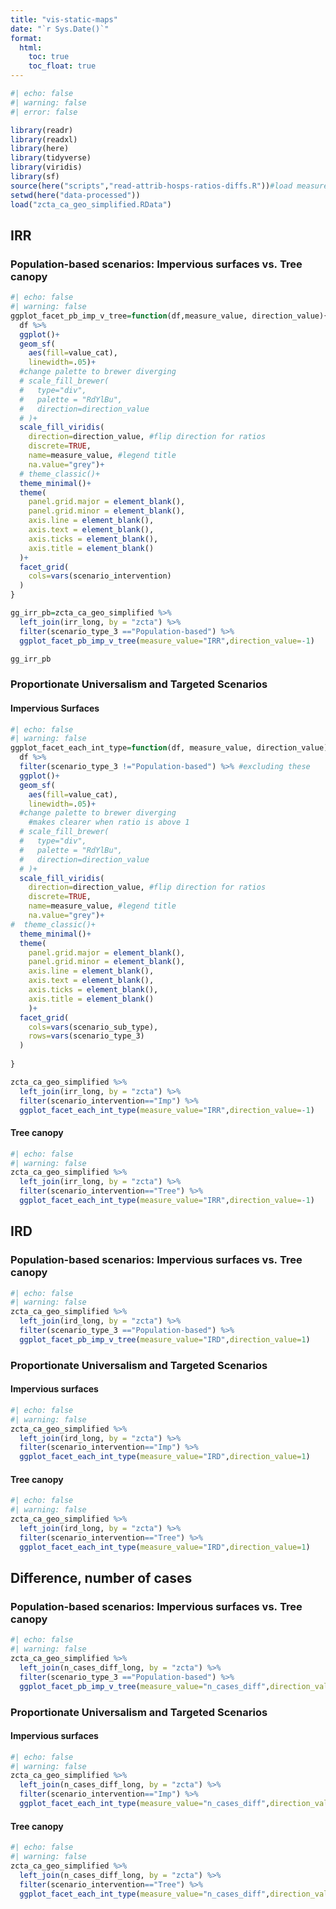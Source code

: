 ```yaml
---
title: "vis-static-maps"
date: "`r Sys.Date()`"
format:
  html:
    toc: true
    toc_float: true
---
```


```r
#| echo: false
#| warning: false
#| error: false

library(readr)
library(readxl)
library(here)
library(tidyverse)
library(viridis)
library(sf)
source(here("scripts","read-attrib-hosps-ratios-diffs.R"))#load measures
setwd(here("data-processed"))
load("zcta_ca_geo_simplified.RData")
```

## IRR

### Population-based scenarios: Impervious surfaces vs. Tree canopy
```r
#| echo: false
#| warning: false
ggplot_facet_pb_imp_v_tree=function(df,measure_value, direction_value){
  df %>% 
  ggplot()+
  geom_sf(
    aes(fill=value_cat),
    linewidth=.05)+
  #change palette to brewer diverging
  # scale_fill_brewer(
  #   type="div",
  #   palette = "RdYlBu",
  #   direction=direction_value
  # )+
  scale_fill_viridis(
    direction=direction_value, #flip direction for ratios
    discrete=TRUE,
    name=measure_value, #legend title
    na.value="grey")+
  # theme_classic()+
  theme_minimal()+
  theme(
    panel.grid.major = element_blank(),
    panel.grid.minor = element_blank(),
    axis.line = element_blank(),
    axis.text = element_blank(),
    axis.ticks = element_blank(),
    axis.title = element_blank()
  )+
  facet_grid(
    cols=vars(scenario_intervention)
  )
}

gg_irr_pb=zcta_ca_geo_simplified %>% 
  left_join(irr_long, by = "zcta") %>% 
  filter(scenario_type_3 =="Population-based") %>% 
  ggplot_facet_pb_imp_v_tree(measure_value="IRR",direction_value=-1)

gg_irr_pb
```


### Proportionate Universalism and Targeted Scenarios
#### Impervious Surfaces

```r
#| echo: false
#| warning: false
ggplot_facet_each_int_type=function(df, measure_value, direction_value){
  df %>% 
  filter(scenario_type_3 !="Population-based") %>% #excluding these
  ggplot()+
  geom_sf(
    aes(fill=value_cat),
    linewidth=.05)+
  #change palette to brewer diverging
    #makes clearer when ratio is above 1
  # scale_fill_brewer(
  #   type="div",
  #   palette = "RdYlBu",
  #   direction=direction_value
  # )+
  scale_fill_viridis(
    direction=direction_value, #flip direction for ratios
    discrete=TRUE,
    name=measure_value, #legend title
    na.value="grey")+
#  theme_classic()+
  theme_minimal()+
  theme(
    panel.grid.major = element_blank(),
    panel.grid.minor = element_blank(),
    axis.line = element_blank(),
    axis.text = element_blank(),
    axis.ticks = element_blank(),
    axis.title = element_blank()
    )+
  facet_grid(
    cols=vars(scenario_sub_type),
    rows=vars(scenario_type_3)
  )
  
}

zcta_ca_geo_simplified %>% 
  left_join(irr_long, by = "zcta") %>% 
  filter(scenario_intervention=="Imp") %>% 
  ggplot_facet_each_int_type(measure_value="IRR",direction_value=-1)


```

#### Tree canopy

```r
#| echo: false
#| warning: false
zcta_ca_geo_simplified %>% 
  left_join(irr_long, by = "zcta") %>% 
  filter(scenario_intervention=="Tree") %>% 
  ggplot_facet_each_int_type(measure_value="IRR",direction_value=-1)
```

## IRD

### Population-based scenarios: Impervious surfaces vs. Tree canopy

```r
#| echo: false
#| warning: false
zcta_ca_geo_simplified %>% 
  left_join(ird_long, by = "zcta") %>% 
  filter(scenario_type_3 =="Population-based") %>% 
  ggplot_facet_pb_imp_v_tree(measure_value="IRD",direction_value=1)
```

### Proportionate Universalism and Targeted Scenarios
#### Impervious surfaces

```r
#| echo: false
#| warning: false
zcta_ca_geo_simplified %>% 
  left_join(ird_long, by = "zcta") %>% 
  filter(scenario_intervention=="Imp") %>% 
  ggplot_facet_each_int_type(measure_value="IRD",direction_value=1)
```

#### Tree canopy
```r
#| echo: false
#| warning: false
zcta_ca_geo_simplified %>% 
  left_join(ird_long, by = "zcta") %>% 
  filter(scenario_intervention=="Tree") %>% 
  ggplot_facet_each_int_type(measure_value="IRD",direction_value=1)
```


## Difference, number of cases

### Population-based scenarios: Impervious surfaces vs. Tree canopy

```r
#| echo: false
#| warning: false
zcta_ca_geo_simplified %>% 
  left_join(n_cases_diff_long, by = "zcta") %>% 
  filter(scenario_type_3 =="Population-based") %>% 
  ggplot_facet_pb_imp_v_tree(measure_value="n_cases_diff",direction_value=1)
```

### Proportionate Universalism and Targeted Scenarios
#### Impervious surfaces

```r
#| echo: false
#| warning: false
zcta_ca_geo_simplified %>% 
  left_join(n_cases_diff_long, by = "zcta") %>% 
  filter(scenario_intervention=="Imp") %>% 
  ggplot_facet_each_int_type(measure_value="n_cases_diff",direction_value=1)
```

#### Tree canopy
```r
#| echo: false
#| warning: false
zcta_ca_geo_simplified %>% 
  left_join(n_cases_diff_long, by = "zcta") %>% 
  filter(scenario_intervention=="Tree") %>% 
  ggplot_facet_each_int_type(measure_value="n_cases_diff",direction_value=1)
```

